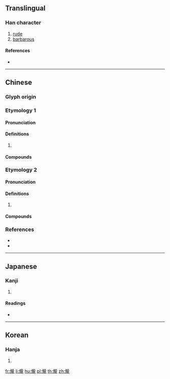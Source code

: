 {{character info/new}}
==Translingual==

===Han character===
{{Han char|rn=9|rad=人|as=16|sn=18|four=21211|canj=OYBP|ids=⿰亻龍}}

# [[rude]]
# [[barbarous]]

====References====
* {{Han ref|kx=0121.170|dkj=01281|dj=0256.050|hdz=10237.010|uh=5131|ud=20785|bh=EFB7|bd=61367}}

----

==Chinese==

===Glyph origin===
{{Han etym}}

===Etymology 1===
{{zh-forms|s=𫢒}}

====Pronunciation====
{{zh-pron
|m=lóng
|c=lung5
|mc=
|oc=
|cat=
}}
{{attention|nan|supposedly <láng> with the 華語 translation of 儱? Iunn Un-gian}}
{{attention|nan|also appears in 甘字典查詢 as <lóng>}}
{{attn|zh|Middle+Old Chinese needs to be distributed}}

====Definitions====
{{zh-hanzi}}

# {{rfdef|zh}}

====Compounds====
{{zh-der|儱倲|儱侗}}

===Etymology 2===
{{zh-forms|s=𫢒}}

====Pronunciation====
{{zh-pron
|m=lòng
|c=lung5
|mc=
|oc=
|cat=
}}

====Definitions====
{{zh-hanzi}}

# {{rfdef|zh}}

====Compounds====
{{zh-der|儱偅}}

===References===
* {{R:twedu|B00192}}
* {{R:yue:MFCCD}}

----

==Japanese==

===Kanji===
{{ja-kanji|grade=|rs=人16}}

# {{defn|lang=ja|sort=人16}}

====Readings====
* {{ja-readings|on=[[ろう]] (rō), [[る]] (ru), [[りょう]] (ryō), [[りゅ]] (ryu)|kun=[[でさあがらない]] (desaagaranai), [[うやむや]] (uyamuya)}}

----

==Korean==

===Hanja===
{{ko-hanja|hangeul=롱|rv=rong|mr=rong}}

# {{defn|lang=ko|sort=人16}}

[[fr:儱]]
[[li:儱]]
[[hu:儱]]
[[pl:儱]]
[[th:儱]]
[[zh:儱]]